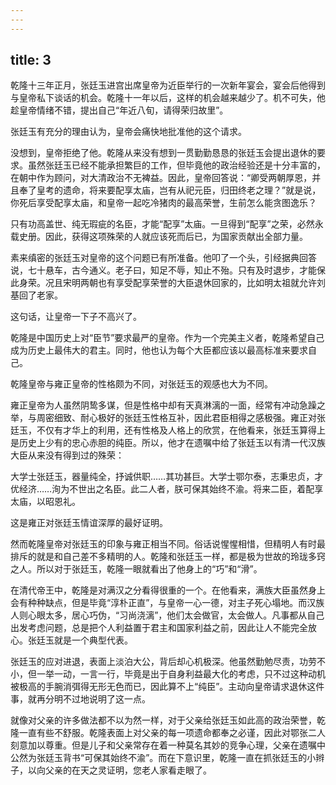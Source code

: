 ```yaml
---
---
---
```

title: 3
---



乾隆十三年正月，张廷玉进宫出席皇帝为近臣举行的一次新年宴会，宴会后他得到与皇帝私下谈话的机会。乾隆十一年以后，这样的机会越来越少了。机不可失，他趁皇帝情绪不错，提出自己“年近八旬，请得荣归故里”。

张廷玉有充分的理由认为，皇帝会痛快地批准他的这个请求。

没想到，皇帝拒绝了他。乾隆从来没有想到一贯勤勤恳恳的张廷玉会提出退休的要求。虽然张廷玉已经不能承担繁巨的工作，但毕竟他的政治经验还是十分丰富的，在朝中作为顾问，对大清政治不无裨益。因此，皇帝回答说：“卿受两朝厚恩，并且奉了皇考的遗命，将来要配享太庙，岂有从祀元臣，归田终老之理？”就是说，你死后享受配享太庙，和皇帝一起吃冷猪肉的最高荣誉，生前怎么能贪图逸乐？

只有功高盖世、纯无瑕疵的名臣，才能“配享”太庙。一旦得到“配享”之荣，必然永载史册。因此，获得这项殊荣的人就应该死而后已，为国家贡献出全部力量。

素来缜密的张廷玉对皇帝的这个问题已有所准备。他叩了一个头，引经据典回答说，七十悬车，古今通义。老子曰，知足不辱，知止不殆。只有及时退步，才能保此身荣。况且宋明两朝也有享受配享荣誉的大臣退休回家的，比如明太祖就允许刘基回了老家。

这句话，让皇帝一下子不高兴了。

乾隆是中国历史上对“臣节”要求最严的皇帝。作为一个完美主义者，乾隆希望自己成为历史上最伟大的君主。同时，他也认为每个大臣都应该以最高标准来要求自己。

乾隆皇帝与雍正皇帝的性格颇为不同，对张廷玉的观感也大为不同。

雍正皇帝为人虽然阴鸷多谋，但是性格中却有天真淋漓的一面，经常有冲动急躁之举，与周密细致、耐心极好的张廷玉性格互补，因此君臣相得之感极强。雍正对张廷玉，不仅有才华上的利用，还有性格及人格上的欣赏，在他看来，张廷玉算得上是历史上少有的忠心赤胆的纯臣。所以，他才在遗嘱中给了张廷玉以有清一代汉族大臣从来没有得到过的殊荣：

大学士张廷玉，器量纯全，抒诚供职……其功甚巨。大学士鄂尔泰，志秉忠贞，才优经济……洵为不世出之名臣。此二人者，朕可保其始终不渝。将来二臣，着配享太庙，以昭恩礼。

这是雍正对张廷玉情谊深厚的最好证明。

然而乾隆皇帝对张廷玉的印象与雍正相当不同。俗话说惺惺相惜，但精明人有时最排斥的就是和自己差不多精明的人。乾隆和张廷玉一样，都是极为世故的玲珑多窍之人。所以对于张廷玉，乾隆一眼就看出了他身上的“巧”和“滑”。

在清代帝王中，乾隆是对满汉之分看得很重的一个。在他看来，满族大臣虽然身上会有种种缺点，但是毕竟“淳朴正直”，与皇帝一心一德，对主子死心塌地。而汉族人则心眼太多，居心巧伪，“习尚浇漓”，他们太会做官，太会做人。凡事都从自己出发考虑问题，总是把个人利益置于君主和国家利益之前，因此让人不能完全放心。张廷玉就是一个典型代表。

张廷玉的应对进退，表面上淡泊大公，背后却心机极深。他虽然勤勉尽责，功劳不小，但一举一动，一言一行，毕竟是出于自身利益最大化的考虑，只不过这种动机被极高的手腕消弭得无形无色而已，因此算不上“纯臣”。主动向皇帝请求退休这件事，就再分明不过地说明了这一点。

就像对父亲的许多做法都不以为然一样，对于父亲给张廷玉如此高的政治荣誉，乾隆一直有些不舒服。乾隆表面上对父亲的每一项遗命都奉之必谨，因此对鄂张二人刻意加以尊重。但是儿子和父亲常存在着一种莫名其妙的竞争心理，父亲在遗嘱中公然为张廷玉背书“可保其始终不渝”。而在下意识里，乾隆一直在抓张廷玉的小辫子，以向父亲的在天之灵证明，您老人家看走眼了。